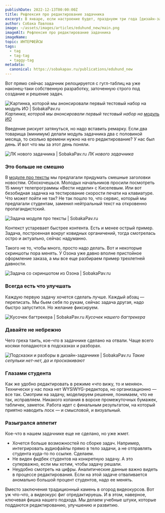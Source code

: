 ```yaml
---
publishDate: 2022-12-13T00:00:00Z
title: Рефлексия про редактирование задачника
excerpt: В январе, если настроение будет, празднуем три года [дизайн-задачнику](https://www.eduhund.ru/). За это время мы сделали [7 модулей](https://www.eduhund.ru/program), придумали 968 задач, обучили больше тысячи человек и дважды сменили платформу.
author: Собака Павлова
image: ~/assets/images/articles/eduhund_new/main.png
imageAlt: Рефлексия про редактирование задачника
imageName:                         
topic: ИНТЕРФЕЙСЫ
tags:
  - tag
  - tag-tag
  - taggy-tag
metadata:
  canonical: https://sobakapav.ru/publications/eduhund_new
---
```



Вот прямо сейчас задачник релоцируется с гугл-таблиц на уже наконец-таки собственную разработку, заточенную строго под создание и решение задач.

![Картинка, которой мы анонсировали первый тестовый набор на модуль ИО | SobakaPav.ru](~/assets/images/articles/eduhund_new/1.jpg)
_Картинка, которой мы анонсировали первый тестовый набор на [модуль ИО](https://www.eduhund.ru/program/io)_

Введение рискует затянуться, но надо вставить ремарку. Если два товарища (минимум) делали модуль задачника два с половиной месяца, то сколько времени нужно на его редактирование? У нас был день. И вот что мы за этот день поняли.

![ЛК нового задачника | SobakaPav.ru](~/assets/images/articles/eduhund_new/2.png)
_ЛК нового задачника_

### Это больше не смешно

В [модуле про тексты](https://www.eduhund.ru/program/text) мы предлагали придумать смешные заголовки новостям. Обхохочешься. Молодых начальников просили посмотреть 15 минут телепрограммы «Вести недели» с Киселевым. Или вот безобидная задачка на тестирование скорости печати на клавиатуре. Что может пойти не так? Не так пошло то, что сервис, который мы предлагали студентам, заменил нейтральный текст на откровенно пропагандистский.

![Задача модуля про тексты | SobakaPav.ru](~/assets/images/articles/eduhund_new/3.png)

Контекст устаревает быстрее контента. Есть и менее острый пример. Задача, построенная вокруг ковидных органичений, тогда смотрелась остро и актуально, сейчас надуманно.

Такого не то, чтобы много, просто надо делать. Вот и некоторые скриншоты пора менять. У Озона уже давно вполне пристойное оформление заказа, а мы все еще разбираем пример трехлетней давности.

![Задача со скриншотом из Озона | SobakaPav.ru](~/assets/images/articles/eduhund_new/4.png)

### Всегда есть что улучшать

Каждую первую задачу хочется сделать лучше. Каждый абзац — переписать. Мы бьем себя по рукам, сейчас задача другая, надо быстро запустится. Но желание фиксируем.

![Кусочек багтрекера | SobakaPav.ru](~/assets/images/articles/eduhund_new/5.png)
_Кусочек нашего багтрекера_

### Давайте не небрежно

Чего греха таить, кое-что в задачнике сделано на отвали. Чаще всего косяки попадаются в подсказках и разборах.

![Подсказки и разборы в дизайн-задачнике | SobakaPav.ru](~/assets/images/articles/eduhund_new/6.png)
_Такие сепульки нет-нет, да и проскакивают_

### Глазами студента

Как же удобно редактировать в режиме «что вижу, то и меняю». Технически у нас пока нет WYSIWYG-редактора, но организационно — все так. Смотрим на задачу, моделируем решение, понимаем, что не так, исправляем. Никакого копания в ворохе промежуточных бумажек, табличек, заметок. Работа идет с финальным результатом, на который приятно наводить лоск — и смысловой, и визуальный.

### Разыгрался аппетит

Кое-что в нашем задачнике еще не сделано, но уже жмет.

- Хочется больше возможностей по сборке задач. Например, интегрировать аудиофайлы прямо в тело задачи, а не отправлять студента куда-то по ссылке. Сделаем.
- Не виден фидбек студентов на конкретную задачу. А это суперважно, если мы хотим, чтобы задачу решали.
- Неудобно смотреть на цифры. Аналитические данные важно видеть в процессе редактирования. Если на этой задаче отваливается аномально большой процент студентов, надо ее менять.

Вместо заключения традиционный камень в огород видеокурсов. Вот уж что-что, а видеокурс фиг отредактируешь. И в этом, наверное, ключевая фишка нашего подхода. Мы делаем учебные штуки, которые поддаются редактированию, улучшению и развитию.
